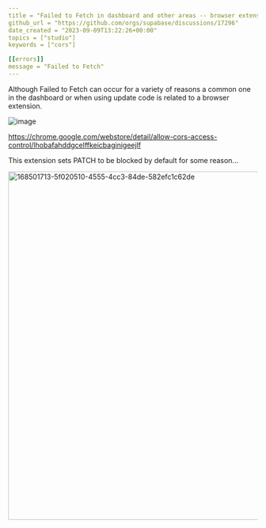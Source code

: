 ```yaml
---
title = "Failed to Fetch in dashboard and other areas -- browser extension"
github_url = "https://github.com/orgs/supabase/discussions/17296"
date_created = "2023-09-09T13:22:26+00:00"
topics = ["studio"]
keywords = ["cors"]

[[errors]]
message = "Failed to Fetch"
---
```


Although Failed to Fetch can occur for a variety of reasons a common one in the dashboard or when using update code is related to a browser extension.

![image](/img/troubleshooting/7fe991ac-40ea-4628-a5e3-181d706225ea.png)

https://chrome.google.com/webstore/detail/allow-cors-access-control/lhobafahddgcelffkeicbaginigeejlf

This extension sets PATCH to be blocked by default for some reason...

<img
  width="704"
  alt="168501713-5f020510-4555-4cc3-84de-582efc1c62de"
  src="https://github.com/supabase/supabase/assets/54564956/c61b9292-2954-4c68-8129-995941f36210"
/>
